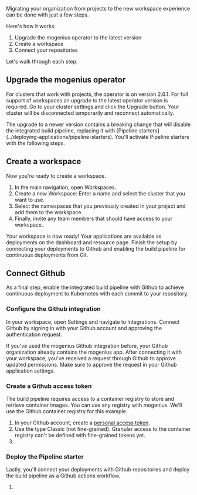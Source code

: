 Migrating your organization from projects to the new workspace experience can be done with just a few steps.

Here's how it works:
1. Upgrade the mogenius operator to the latest version
2. Create a workspace
3. Connect your repositories

Let's walk through each step.

## Upgrade the mogenius operator

For clusters that work with projects, the operator is on version 2.6.1. For full support of workspaces an upgrade to the latest operator version is required. Go to your cluster settings and click the Upgrade button. Your cluster will be disconnected temporarily and reconnect automatically.

<Note>
  The upgrade to a newer version contains a breaking change that will disable the integrated build pipeline, replacing it with [Pipeline starters](../deploying-applications/pipeline-starters). You'll activate Pipeline starters with the following steps.
</Note>

## Create a workspace

Now you're ready to create a workspace.
1. In the main navigation, open Workspaces.
2. Create a new Workspace: Enter a name and select the cluster that you want to use.
3. Select the namespaces that you previously created in your project and add them to the workspace.
4. Finally, invite any team members that should have access to your workspace.

Your workspace is now ready! Your applications are available as deployments on the dashboard and resource page. Finish the setup by connecting your deployments to Github and enabling the build pipeline for continuous deployments from Git.

## Connect Github

As a final step, enable the integrated build pipeline with Github to achieve continuous deployment to Kubernetes with each commit to your repository.

### Configure the Github integration

In your workspace, open Settings and navigate to Integrations. Connect Github by signing in with your Github account and approving the authentication request.

<Note>
  If you've used the mogenius Github integration before, your Github organization already contains the mogenius app. After connecting it with your workspace, you've received a request through Github to approve updated permissions. Make sure to approve the request in your Github application settings.
</Note>

### Create a Github access token

The build pipeline requires access to a container registry to store and retrieve container images. You can use any registry with mogenius. We'll use the Github container registry for this example.

1. In your Github account, create a [personal access token](https://docs.github.com/en/authentication/keeping-your-account-and-data-secure/managing-your-personal-access-tokens).
2. Use the type Classic (not fine-grained). Granular access to the container registry can't be defined with fine-grained tokens yet.
3. 


### Deploy the Pipeline starter

Lastly, you'll connect your deployments with Github repositories and deploy the build pipeline as a Github actions workflow.

1. 